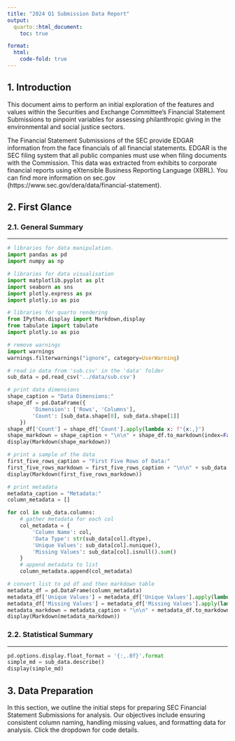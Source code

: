 ```yaml
---
title: "2024 Q1 Submission Data Report"
output:
  quarto::html_document:
    toc: true

format:
  html:
    code-fold: true
---
```


## 1. Introduction

This document aims to perform an initial exploration of the features and values within the Securities and Exchange Committee's Financial Statement Submissions to pinpoint variables for assessing philanthropic giving in the environmental and social justice sectors.

The Financial Statement Submissions of the SEC provide EDGAR information from the face financials of all financial statements. EDGAR is the SEC filing system that all public companies must use when filing documents with the Commission. This data was extracted from exhibits to corporate financial reports using eXtensible Business Reporting Language (XBRL). You can find more information on sec.gov (https://www.sec.gov/dera/data/financial-statement).

## 2. First Glance

### 2.1. General Summary

------------------------------------------------------------------------

```python
# libraries for data manipulation.
import pandas as pd
import numpy as np

# libraries for data visualisation
import matplotlib.pyplot as plt
import seaborn as sns
import plotly.express as px
import plotly.io as pio

# libraries for quarto rendering
from IPython.display import Markdown,display
from tabulate import tabulate
import plotly.io as pio

# remove warnings
import warnings
warnings.filterwarnings("ignore", category=UserWarning)

# read in data from 'sub.csv' in the 'data' folder
sub_data = pd.read_csv('../data/sub.csv')

# print data dimensions
shape_caption = "Data Dimensions:"
shape_df = pd.DataFrame({
        'Dimension': ['Rows', 'Columns'],
        'Count': [sub_data.shape[0], sub_data.shape[1]]
    })
shape_df['Count'] = shape_df['Count'].apply(lambda x: f"{x:,}")
shape_markdown = shape_caption + "\n\n" + shape_df.to_markdown(index=False)
display(Markdown(shape_markdown))

# print a sample of the data
first_five_rows_caption = "First Five Rows of Data:"
first_five_rows_markdown = first_five_rows_caption + "\n\n" + sub_data.head().to_markdown(index=False)
display(Markdown(first_five_rows_markdown))

# print metadata
metadata_caption = "Metadata:"
column_metadata = []

for col in sub_data.columns:
    # gather metadata for each col
    col_metadata = {
        'Column Name': col,
        'Data Type': str(sub_data[col].dtype),
        'Unique Values': sub_data[col].nunique(),
        'Missing Values': sub_data[col].isnull().sum()
    }
    # append metadata to list
    column_metadata.append(col_metadata)

# convert list to pd df and then markdown table
metadata_df = pd.DataFrame(column_metadata)
metadata_df['Unique Values'] = metadata_df['Unique Values'].apply(lambda x: f"{x:,}")
metadata_df['Missing Values'] = metadata_df['Missing Values'].apply(lambda x: f"{x:,}")
metadata_markdown = metadata_caption + "\n\n" + metadata_df.to_markdown(index=False)
display(Markdown(metadata_markdown))

```

### 2.2. Statistical Summary

------------------------------------------------------------------------

```python
pd.options.display.float_format = '{:,.0f}'.format
simple_md = sub_data.describe()
display(simple_md)
```

## 3. Data Preparation

In this section, we outline the initial steps for preparing SEC Financial Statement Submissions for analysis. Our objectives include ensuring consistent column naming, handling missing values, and formatting data for analysis. Click the dropdown for code details.

```python

```
